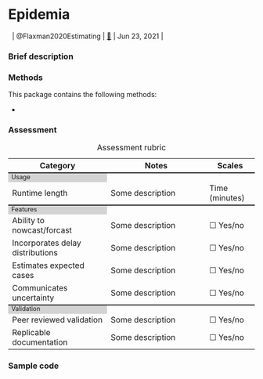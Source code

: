 # Epidemia {#sec-top .unnumbered}


|   | @Flaxman2020Estimating | [🔗](https://github.com/ImperialCollegeLondon/epidemia)   | Jun 23, 2021 |

### Brief description

### Methods

This package contains the following methods:

- 

### Assessment

```{=html}
<table>
    <caption>Assessment rubric</caption>
    <!---HEADING --->
    <tr style="border-top: none;">
      <th style="font-weight: bold; width: 40%">Category</th>
      <th style="font-weight: bold; width: 40%">Notes</th>
      <th style="font-weight: bold; width: 20%">Scales</th>
    </tr>
    
        <!------ SECTION 1: USAGE -------->
    <tr columnspan="3", style="background-color: lightgrey;border-top: 2px solid;margin-top: 1;margin-bottom: 1; line-height: 1;font-size: 0.8em;">
      <td> Usage </td>
    </tr>

    <tr>
        <td>Runtime length</td>
        <td>Some description</td>
        <td>
          Time (minutes)
        </td>
    </tr>
      
      <!------ SECTION 2: FEATURES -------->
    <tr columnspan="3", style="background-color: lightgrey;border-top: 2px solid;margin-top: 1;margin-bottom: 1; line-height: 1;font-size: 0.8em;">
      <td> Features </td>
    </tr>
        <tr>
        <td>Ability to nowcast/forcast</td>
        <td>Some description</td>
        <td>
          ☐ Yes/no
                  </td>
    </tr>
                    <tr>
        <td>Incorporates delay distributions</td>
        <td>Some description</td>
        <td>
          ☐ Yes/no
        </td>
    </tr>
    
                        <tr>
        <td>Estimates expected cases </td>
        <td>Some description</td>
        <td>
          ☐ Yes/no
        </td>
    </tr>

                        <tr>
        <td>Communicates uncertainty</td>
        <td>Some description</td>
        <td>
☐ Yes/no
        </td>
    </tr>

      <!------ SECTION 3: Validation -------->
    <tr columnspan="3", style="background-color: lightgrey;border-top: 2px solid;margin-top: 1;margin-bottom: 1; line-height: 1;font-size: 0.8em;">
      <td> Validation </td>
    </tr>
    
                        <tr>
        <td>Peer reviewed validation</td>
        <td>Some description</td>
        <td>
          ☐ Yes/no
        </td>
    </tr>
    
                        <tr>
        <td>Replicable documentation</td>
        <td>Some description</td>
        <td>
          ☐ Yes/no
        </td>
    </tr>


</table>

```



### Sample code
